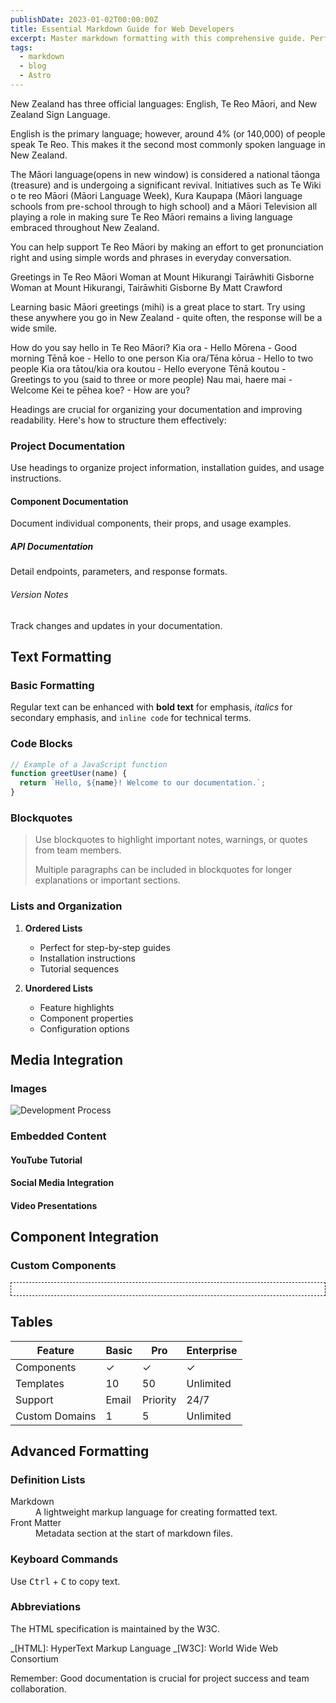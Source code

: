 ```yaml
---
publishDate: 2023-01-02T00:00:00Z
title: Essential Markdown Guide for Web Developers
excerpt: Master markdown formatting with this comprehensive guide. Perfect for developers working with documentation, READMEs, and content management.
tags:
  - markdown
  - blog
  - Astro
---
```



New Zealand has three official languages: English, Te Reo Māori, and New Zealand Sign Language.

English is the primary language; however, around 4% (or 140,000) of people speak Te Reo. This makes it the second most commonly spoken language in New Zealand.

The Māori language(opens in new window) is considered a national tāonga (treasure) and is undergoing a significant revival. Initiatives such as Te Wiki o te reo Māori (Māori Language Week), Kura Kaupapa (Māori language schools from pre-school through to high school) and a Māori Television all playing a role in making sure Te Reo Māori remains a living language embraced throughout New Zealand.

You can help support Te Reo Māori by making an effort to get pronunciation right and using simple words and phrases in everyday conversation.

Greetings in Te Reo Māori
Woman at Mount Hikurangi
Tairāwhiti Gisborne
Woman at Mount Hikurangi, Tairāwhiti Gisborne
By Matt Crawford

Learning basic Māori greetings (mihi) is a great place to start. Try using these anywhere you go in New Zealand - quite often, the response will be a wide smile.

How do you say hello in Te Reo Māori?
Kia ora - Hello
Mōrena - Good morning
Tēnā koe - Hello to one person
Kia ora/Tēna kōrua - Hello to two people
Kia ora tātou/kia ora koutou - Hello everyone
Tēnā koutou - Greetings to you (said to three or more people)
Nau mai, haere mai - Welcome
Kei te pēhea koe? - How are you?

Headings are crucial for organizing your documentation and improving readability. Here's how to structure them effectively:

### Project Documentation

Use headings to organize project information, installation guides, and usage instructions.

#### Component Documentation

Document individual components, their props, and usage examples.

##### API Documentation

Detail endpoints, parameters, and response formats.

###### Version Notes

Track changes and updates in your documentation.

## Text Formatting

### Basic Formatting

Regular text can be enhanced with **bold text** for emphasis, _italics_ for secondary emphasis, and `inline code` for technical terms.

### Code Blocks

```javascript
// Example of a JavaScript function
function greetUser(name) {
  return `Hello, ${name}! Welcome to our documentation.`;
}
```

### Blockquotes

> Use blockquotes to highlight important notes, warnings, or quotes from team members.
>
> Multiple paragraphs can be included in blockquotes for longer explanations or important sections.

### Lists and Organization

1. **Ordered Lists**

   - Perfect for step-by-step guides
   - Installation instructions
   - Tutorial sequences

2. **Unordered Lists**
   - Feature highlights
   - Component properties
   - Configuration options

## Media Integration

### Images

![Development Process](https://images.unsplash.com/photo-1710170601257-242514895755?q=80&w=2832&auto=format&fit=crop)

### Embedded Content

#### YouTube Tutorial

<YouTube id="y9n6HkftavM" />

#### Social Media Integration

<Tweet id="https://twitter.com/Steve8708/status/1598713161339015173" />

#### Video Presentations

<Vimeo id="178430038" />

## Component Integration

### Custom Components

<div style="border:1px dashed;padding: 10px 5px">
  <Logo />
</div>

## Tables

| Feature        | Basic | Pro      | Enterprise |
| -------------- | ----- | -------- | ---------- |
| Components     | ✓     | ✓        | ✓          |
| Templates      | 10    | 50       | Unlimited  |
| Support        | Email | Priority | 24/7       |
| Custom Domains | 1     | 5        | Unlimited  |

## Advanced Formatting

### Definition Lists

<dl>
  <dt>Markdown</dt>
  <dd>A lightweight markup language for creating formatted text.</dd>

  <dt>Front Matter</dt>
  <dd>Metadata section at the start of markdown files.</dd>
</dl>

### Keyboard Commands

Use <kbd>Ctrl</kbd> + <kbd>C</kbd> to copy text.

### Abbreviations

The HTML specification is maintained by the W3C.

_[HTML]: HyperText Markup Language
_[W3C]: World Wide Web Consortium

Remember: Good documentation is crucial for project success and team collaboration.
